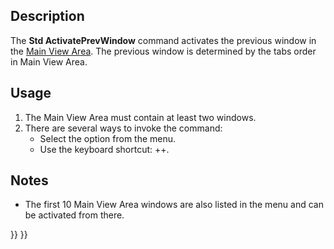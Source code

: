 <languages/>

{{Docnav
|[[Std_ActivateNextWindow|ActivateNextWindow]]
|[[Std_TileWindows|TileWindows]]
|[[Std_Windows_Menu|Std Windows Menu]]
|IconL=Std_ActivateNextWindow.svg
|IconR=Std_TileWindows.svg
|IconC=Freecad.svg
}}

{{GuiCommand
|Name=Std ActivatePrevWindow
|MenuLocation=Windows → Previous
|Workbenches=All
|Shortcut={{KEY|Ctrl}}+{{KEY|Shift}}+{{KEY|Tab}}
|SeeAlso=[[Std_ActivateNextWindow|Std ActivateNextWindow]], [[Std_Windows|Std Windows]]
}}

==Description==

The '''Std ActivatePrevWindow''' command activates the previous window in the [[Main_View_Area|Main View Area]]. The previous window is determined by the tabs order in Main View Area.

==Usage==

# The Main View Area must contain at least two windows.
# There are several ways to invoke the command:
#* Select the {{MenuCommand|Windows → [[Image:Std_ActivatePrevWindow.svg|16px]] Previous}} option from the menu.
#* Use the keyboard shortcut: {{KEY|Ctrl}}+{{KEY|Shift}}+{{KEY|Tab}}.

==Notes==

* The first 10 Main View Area windows are also listed in the {{MenuCommand|Windows}} menu and can be activated from there.


{{Docnav
|[[Std_ActivateNextWindow|ActivateNextWindow]]
|[[Std_TileWindows|TileWindows]]
|[[Std_Windows_Menu|Std Windows Menu]]
|IconL=Std_ActivateNextWindow.svg
|IconR=Std_TileWindows.svg
|IconC=Freecad.svg
}}

{{Std_Base_navi{{#translation:}}}}
{{Userdocnavi{{#translation:}}}}